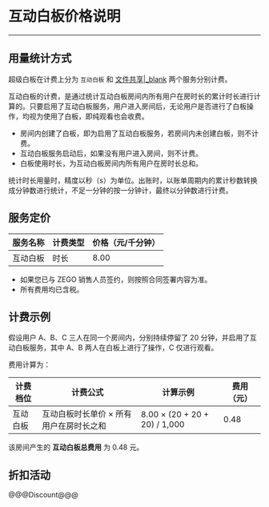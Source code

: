 # 互动白板价格说明

---

## 用量统计方式

超级白板在计费上分为 `互动白板` 和 [文件共享\|_blank](!Price/whiteboard_price) 两个服务分别计费。

互动白板的计费，是通过统计互动白板房间内所有用户在房时长的累计时长进行计算的。只要启用了互动白板服务，用户进入房间后，无论用户是否进行了白板操作，均视为使用了白板，即纯观看也会收费。

- 房间内创建了白板，即为启用了互动白板服务，若房间内未创建白板，则不计费。
- 互动白板服务启动后，如果没有用户进入房间，则不计费。
- 白板使用时长，为互动白板房间内所有用户在房时长总和。

<Note title="Note">

统计时长用量时，精度以秒（s）为单位。出账时，以账单周期内的累计秒数转换成分钟数进行统计，不足一分钟的按一分钟计，最终以分钟数进行计费。  
</Note>

## 服务定价

|服务名称|计费类型|价格（元/千分钟）|
|-|-|-|
|互动白板|时长 |8.00|

<Note title="Note">

- 如果您已与 ZEGO 销售人员签约，则按照合同签署内容为准。  
- 所有费用均已含税。 
</Note>


## 计费示例

假设用户 A、B、C 三人在同一个房间内，分别持续停留了 20 分钟，并启用了互动白板服务，其中 A、B 两人在白板上进行了操作，C 仅进行观看。

费用计算为：

|计费档位|计费公式|计算示例|费用（元）|
|-|-|-|-|
|互动白板|互动白板时长单价 × 所有用户在房时长之和|8.00 × (20 + 20 + 20) / 1,000 |0.48|

该房间产生的 **互动白板总费用** 为 0.48 元。

## 折扣活动

@@@Discount@@@
